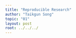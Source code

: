 ```yaml
---
title: "Reproducible Research"
author: "Taikgun Song"
topic: "01"
layout: post
root: ../../../
---
```

